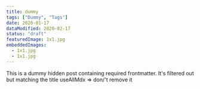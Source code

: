```yaml
---
title: dummy
tags: ["Dummy", "Tags"]
date: 2020-01-17
dataModified: 2020-02-17
status: "draft"
featuredImage: 1x1.jpg
embeddedImages:
  - 1x1.jpg
  - 1x1.jpg
---
```


This is a dummy hidden post containing required frontmatter. It's filtered out but matching the title useAllMdx => don/'t remove it
